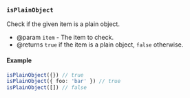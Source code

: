 ### `isPlainObject`

Check if the given item is a plain object.

- @param `item` - The item to check.
- @returns `true` if the item is a plain object, `false` otherwise.

#### Example

```ts
isPlainObject({}) // true
isPlainObject({ foo: 'bar' }) // true
isPlainObject([]) // false
```
